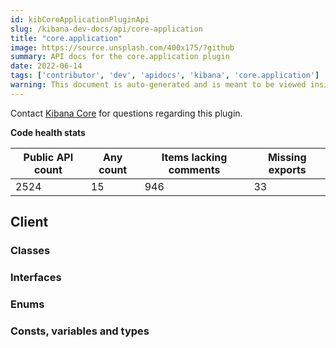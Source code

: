 ```yaml
---
id: kibCoreApplicationPluginApi
slug: /kibana-dev-docs/api/core-application
title: "core.application"
image: https://source.unsplash.com/400x175/?github
summary: API docs for the core.application plugin
date: 2022-06-14
tags: ['contributor', 'dev', 'apidocs', 'kibana', 'core.application']
warning: This document is auto-generated and is meant to be viewed inside our experimental, new docs system. Reach out in #docs-engineering for more info.
---
```




Contact [Kibana Core](https://github.com/orgs/elastic/teams/kibana-core) for questions regarding this plugin.

**Code health stats**

| Public API count  | Any count | Items lacking comments | Missing exports |
|-------------------|-----------|------------------------|-----------------|
| 2524 | 15 | 946 | 33 |

## Client

### Classes
<DocDefinitionList data={coreApplicationObj.client.classes}/>

### Interfaces
<DocDefinitionList data={coreApplicationObj.client.interfaces}/>

### Enums
<DocDefinitionList data={coreApplicationObj.client.enums}/>

### Consts, variables and types
<DocDefinitionList data={coreApplicationObj.client.misc}/>

